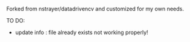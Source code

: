 Forked from nstrayer/datadrivencv and customized for my own needs.


TO DO: 

- update info : file already exists not working properly!
